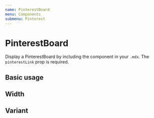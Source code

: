 ```yaml
---
name: PinterestBoard
menu: Components
submenu: Pinterest
---
```



# PinterestBoard

Display a PinterestBoard by including the component in your `.mdx`. The `pinterestLink` prop is required.

<Props name="PinterestBoard" of={PinterestBoard} />

## Basic usage

<Playground>
  <PinterestBoard pinterestLink="fromspacewithlove/astronauts/" />
</Playground>

## Width

<Playground>
  <PinterestBoard pinterestLink="fromspacewithlove/astronauts/" width={900} />
</Playground>

## Variant

<Playground>
  <PinterestBoard pinterestLink="fromspacewithlove" variant="user" />
</Playground>
